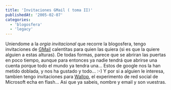 ```yaml
---
title: 'Invitaciones GMail ( toma II)'
publishedAt: '2005-02-07'
categories:
  - 'blogosfera'
  - 'legacy'
---
```


Uniendome a la _orgia invitacional_ que recorre la blogosfera, tengo invitaciones de [GMail](http://www.gmail.com) calentitas para quien las quiera (si es que la quiere alguien a estas alturas). De todas formas, parece que se abriran las puertas en poco tiempo, aunque para entonces ya nadie tendrá que abrirse una cuenta porque todo el mundo ya tendra una... Estos de google nos la han metido doblada, y nos ha gustado y todo... :-) Y por si a alguien le interesa, tambien tengo invitaciones para [Wallop](http://mywallop.com/), el experimento de red social de Microsoft echa en flash... Asi que ya sabeis, nombre y email y son vuestras.
